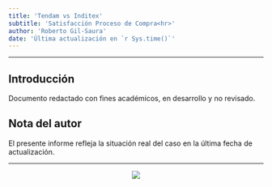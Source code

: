 ```yaml
---
title: 'Tendam vs Inditex'
subtitle: 'Satisfacción Proceso de Compra<hr>'
author: 'Roberto Gil-Saura'
date: 'Última actualización en `r Sys.time()`'
---
```


---

## Introducción

Documento redactado con fines académicos, en desarrollo y no revisado.

## Nota del autor

El presente informe refleja la situación real del caso en la última fecha de actualización.

---

<div style="text-align: center;">![](img.jpg)</div>